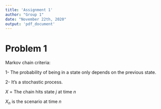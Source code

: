 ```yaml
---
title: 'Assignment 1'
author: "Group 1"
date: "November 22th, 2020"
output: 'pdf_document'
---
```


# Problem 1

Markov chain criteria:

1- The probability of being in a state only depends on the previous state.

2- It's a stochastic process.

$X$ = The chain hits state $j$ at time $n$

$X_{n}$ is the scenario at time $n$

